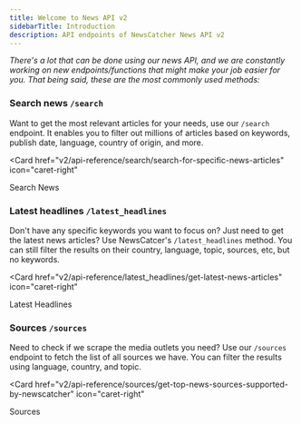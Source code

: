 ```yaml
---
title: Welcome to News API v2
sidebarTitle: Introduction
description: API endpoints of NewsCatcher News API v2
---
```


_There's a lot that can be done using our news API, and we are constantly
working on new endpoints/functions that might make your job easier for you. That
being said, these are the most commonly used methods:_

### Search news `/search`

Want to get the most relevant articles for your needs, use our `/search`
endpoint. It enables you to filter out millions of articles based on keywords,
publish date, language, country of origin, and more.

<Card
  href="v2/api-reference/search/search-for-specific-news-articles"
  icon="caret-right"
>
  Search News
</Card>

### Latest headlines `/latest_headlines`

Don't have any specific keywords you want to focus on? Just need to get the
latest news articles? Use NewsCatcer's `/latest_headlines` method. You can still
filter the results on their country, language, topic, sources, etc, but no
keywords.

<Card
  href="v2/api-reference/latest_headlines/get-latest-news-articles"
  icon="caret-right"
>
  Latest Headlines
</Card>
### Sources `/sources`

Need to check if we scrape the media outlets you need? Use our `/sources`
endpoint to fetch the list of all sources we have. You can filter the results
using language, country, and topic.

<Card
  href="v2/api-reference/sources/get-top-news-sources-supported-by-newscatcher"
  icon="caret-right"
>
  Sources
</Card>
